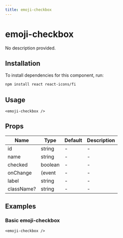 ```yaml
---
title: emoji-checkbox
---
```


# emoji-checkbox

No description provided.

## Installation
To install dependencies for this component, run:
```bash
npm install react react-icons/fi
```

## Usage
```tsx
<emoji-checkbox />
```

## Props
| Name      | Type     | Default | Description                 |
|-----------|----------|---------|-----------------------------|
| id | string | - | - |
| name | string | - | - |
| checked | boolean | - | - |
| onChange | (event | - | - |
| label | string | - | - |
| className? | string | - | - |

## Examples

### Basic emoji-checkbox
```tsx
<emoji-checkbox />
```

